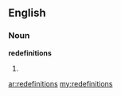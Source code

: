 {{also|redéfinitions}}
==English==

===Noun===
'''redefinitions'''

# {{plural of|redefinition}}

[[ar:redefinitions]]
[[my:redefinitions]]